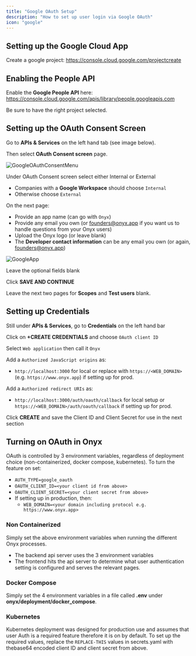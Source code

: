 ```yaml
---
title: "Google OAuth Setup"
description: "How to set up user login via Google OAuth"
icon: "google"
---
```


## Setting up the Google Cloud App

Create a google project: https://console.cloud.google.com/projectcreate

## Enabling the People API

Enable the **Google People API** here: https://console.cloud.google.com/apis/library/people.googleapis.com

Be sure to have the right project selected.

## Setting up the OAuth Consent Screen

Go to **APIs & Services** on the left hand tab (see image below).

Then select **OAuth Consent screen** page.

![GoogleOAuthConsentMenu](/archive/images/google_oauth_setup/GoogleOAuthConsentMenu.png)

Under OAuth Consent screen select either Internal or External

- Companies with a **Google Workspace** should choose `Internal`
- Otherwise choose `External`

On the next page:

- Provide an app name (can go with `Onyx`)
- Provide any email you own (or founders@onyx.app if you want us to handle questions from your Onyx users)
- Upload the Onyx logo (or leave blank)
- The **Developer contact information** can be any email you own (or again, founders@onyx.app)

![GoogleApp](/archive/images/google_oauth_setup/GoogleApp.png)

Leave the optional fields blank

Click **SAVE AND CONTINUE**

Leave the next two pages for **Scopes** and **Test users** blank.

## Setting up Credentials

Still under **APIs & Services**, go to **Credentials** on the left hand bar

Click on **+CREATE CREDENTIALS** and choose `OAuth client ID`

Select `Web application` then call it `Onyx`

Add a `Authorized JavaScript origins` as:

- `http://localhost:3000` for local or replace with `https://<WEB_DOMAIN>` (e.g. `https://www.onyx.app`) if setting up for prod.

Add a `Authorized redirect URIs` as:

- `http://localhost:3000/auth/oauth/callback` for local setup or `https://<WEB_DOMAIN>/auth/oauth/callback` if setting up for prod.

Click **CREATE** and save the Client ID and Client Secret for use in the next section

## Turning on OAuth in Onyx

OAuth is controlled by 3 environment variables, regardless of deployment choice (non-containerized, docker compose,
kubernetes). To turn the feature on set:

- `AUTH_TYPE=google_oauth`
- `OAUTH_CLIENT_ID=<your client id from above>`
- `OAUTH_CLIENT_SECRET=<your client secret from above>`
- If setting up in production, then:
  - `WEB_DOMAIN=<your domain including protocol e.g. https://www.onyx.app>`

### Non Containerized

Simply set the above environment variables when running the different Onyx processes.

- The backend api server uses the 3 environment variables
- The frontend hits the api server to determine what user authentication setting is configured and serves the relevant
  pages.

### Docker Compose

Simply set the 4 environment variables in a file called **.env** under **onyx/deployment/docker_compose**.

### Kubernetes

Kubernetes deployment was designed for production use and assumes that user Auth is a required feature therefore it is
on by default. To set up the required values,
replace the `REPLACE-THIS` values in secrets.yaml with thebase64 encoded client ID and client secret from above.
